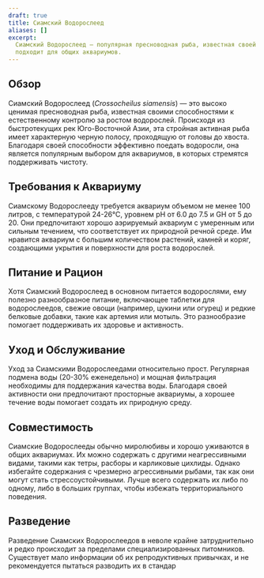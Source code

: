 ```yaml
---
draft: true
title: Сиамский Водорослеед
aliases: []
excerpt:
  Сиамский Водорослеед — популярная пресноводная рыба, известная своей эффективной борьбой с водорослями, идеально
  подходит для общих аквариумов.
---
```


## Обзор

Сиамский Водорослеед (_Crossocheilus siamensis_) — это высоко ценимая пресноводная рыба, известная своими способностями
к естественному контролю за ростом водорослей. Происходя из быстротекущих рек Юго-Восточной Азии, эта стройная активная
рыба имеет характерную черную полосу, проходящую от головы до хвоста. Благодаря своей способности эффективно поедать
водоросли, она является популярным выбором для аквариумов, в которых стремятся поддерживать чистоту.

## Требования к Аквариуму

Сиамскому Водорослееду требуется аквариум объемом не менее 100 литров, с температурой 24-26°C, уровнем pH от 6.0 до 7.5
и GH от 5 до 20. Они предпочитают хорошо аэрируемый аквариум с умеренным или сильным течением, что соответствует их
природной речной среде. Им нравится аквариум с большим количеством растений, камней и коряг, создающими укрытия и
поверхности для роста водорослей.

## Питание и Рацион

Хотя Сиамский Водорослеед в основном питается водорослями, ему полезно разнообразное питание, включающее таблетки для
водорослеедов, свежие овощи (например, цукини или огурец) и редкие белковые добавки, такие как артемия или мотыль. Это
разнообразие помогает поддерживать их здоровье и активность.

## Уход и Обслуживание

Уход за Сиамскими Водорослеедами относительно прост. Регулярная подмена воды (20-30% еженедельно) и мощная фильтрация
необходимы для поддержания качества воды. Благодаря своей активности они предпочитают просторные аквариумы, а хорошее
течение воды помогает создать их природную среду.

## Совместимость

Сиамские Водорослееды обычно миролюбивы и хорошо уживаются в общих аквариумах. Их можно содержать с другими
неагрессивными видами, такими как тетры, расборы и карликовые цихлиды. Однако избегайте содержания с чрезмерно
агрессивными рыбами, так как они могут стать стрессоустойчивыми. Лучше всего содержать их либо по одному, либо в больших
группах, чтобы избежать территориального поведения.

## Разведение

Разведение Сиамских Водорослеедов в неволе крайне затруднительно и редко происходит за пределами специализированных
питомников. Существует мало информации об их репродуктивных привычках, и не рекомендуется пытаться разводить их в
стандар
